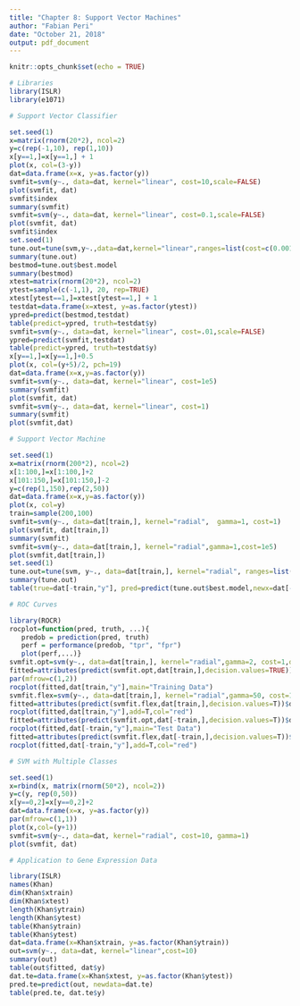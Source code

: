 ```yaml
---
title: "Chapter 8: Support Vector Machines"
author: "Fabian Peri"
date: "October 21, 2018"
output: pdf_document
---
```


```r
knitr::opts_chunk$set(echo = TRUE)
```

```r
# Libraries
library(ISLR)
library(e1071)
```

```r
# Support Vector Classifier

set.seed(1)
x=matrix(rnorm(20*2), ncol=2)
y=c(rep(-1,10), rep(1,10))
x[y==1,]=x[y==1,] + 1
plot(x, col=(3-y))
dat=data.frame(x=x, y=as.factor(y))
svmfit=svm(y~., data=dat, kernel="linear", cost=10,scale=FALSE)
plot(svmfit, dat)
svmfit$index
summary(svmfit)
svmfit=svm(y~., data=dat, kernel="linear", cost=0.1,scale=FALSE)
plot(svmfit, dat)
svmfit$index
set.seed(1)
tune.out=tune(svm,y~.,data=dat,kernel="linear",ranges=list(cost=c(0.001, 0.01, 0.1, 1,5,10,100)))
summary(tune.out)
bestmod=tune.out$best.model
summary(bestmod)
xtest=matrix(rnorm(20*2), ncol=2)
ytest=sample(c(-1,1), 20, rep=TRUE)
xtest[ytest==1,]=xtest[ytest==1,] + 1
testdat=data.frame(x=xtest, y=as.factor(ytest))
ypred=predict(bestmod,testdat)
table(predict=ypred, truth=testdat$y)
svmfit=svm(y~., data=dat, kernel="linear", cost=.01,scale=FALSE)
ypred=predict(svmfit,testdat)
table(predict=ypred, truth=testdat$y)
x[y==1,]=x[y==1,]+0.5
plot(x, col=(y+5)/2, pch=19)
dat=data.frame(x=x,y=as.factor(y))
svmfit=svm(y~., data=dat, kernel="linear", cost=1e5)
summary(svmfit)
plot(svmfit, dat)
svmfit=svm(y~., data=dat, kernel="linear", cost=1)
summary(svmfit)
plot(svmfit,dat)
```

```r
# Support Vector Machine

set.seed(1)
x=matrix(rnorm(200*2), ncol=2)
x[1:100,]=x[1:100,]+2
x[101:150,]=x[101:150,]-2
y=c(rep(1,150),rep(2,50))
dat=data.frame(x=x,y=as.factor(y))
plot(x, col=y)
train=sample(200,100)
svmfit=svm(y~., data=dat[train,], kernel="radial",  gamma=1, cost=1)
plot(svmfit, dat[train,])
summary(svmfit)
svmfit=svm(y~., data=dat[train,], kernel="radial",gamma=1,cost=1e5)
plot(svmfit,dat[train,])
set.seed(1)
tune.out=tune(svm, y~., data=dat[train,], kernel="radial", ranges=list(cost=c(0.1,1,10,100,1000),gamma=c(0.5,1,2,3,4)))
summary(tune.out)
table(true=dat[-train,"y"], pred=predict(tune.out$best.model,newx=dat[-train,]))
```

```r
# ROC Curves

library(ROCR)
rocplot=function(pred, truth, ...){
   predob = prediction(pred, truth)
   perf = performance(predob, "tpr", "fpr")
   plot(perf,...)}
svmfit.opt=svm(y~., data=dat[train,], kernel="radial",gamma=2, cost=1,decision.values=T)
fitted=attributes(predict(svmfit.opt,dat[train,],decision.values=TRUE))$decision.values
par(mfrow=c(1,2))
rocplot(fitted,dat[train,"y"],main="Training Data")
svmfit.flex=svm(y~., data=dat[train,], kernel="radial",gamma=50, cost=1, decision.values=T)
fitted=attributes(predict(svmfit.flex,dat[train,],decision.values=T))$decision.values
rocplot(fitted,dat[train,"y"],add=T,col="red")
fitted=attributes(predict(svmfit.opt,dat[-train,],decision.values=T))$decision.values
rocplot(fitted,dat[-train,"y"],main="Test Data")
fitted=attributes(predict(svmfit.flex,dat[-train,],decision.values=T))$decision.values
rocplot(fitted,dat[-train,"y"],add=T,col="red")
```

```r
# SVM with Multiple Classes

set.seed(1)
x=rbind(x, matrix(rnorm(50*2), ncol=2))
y=c(y, rep(0,50))
x[y==0,2]=x[y==0,2]+2
dat=data.frame(x=x, y=as.factor(y))
par(mfrow=c(1,1))
plot(x,col=(y+1))
svmfit=svm(y~., data=dat, kernel="radial", cost=10, gamma=1)
plot(svmfit, dat)
```

```r
# Application to Gene Expression Data

library(ISLR)
names(Khan)
dim(Khan$xtrain)
dim(Khan$xtest)
length(Khan$ytrain)
length(Khan$ytest)
table(Khan$ytrain)
table(Khan$ytest)
dat=data.frame(x=Khan$xtrain, y=as.factor(Khan$ytrain))
out=svm(y~., data=dat, kernel="linear",cost=10)
summary(out)
table(out$fitted, dat$y)
dat.te=data.frame(x=Khan$xtest, y=as.factor(Khan$ytest))
pred.te=predict(out, newdata=dat.te)
table(pred.te, dat.te$y)
```